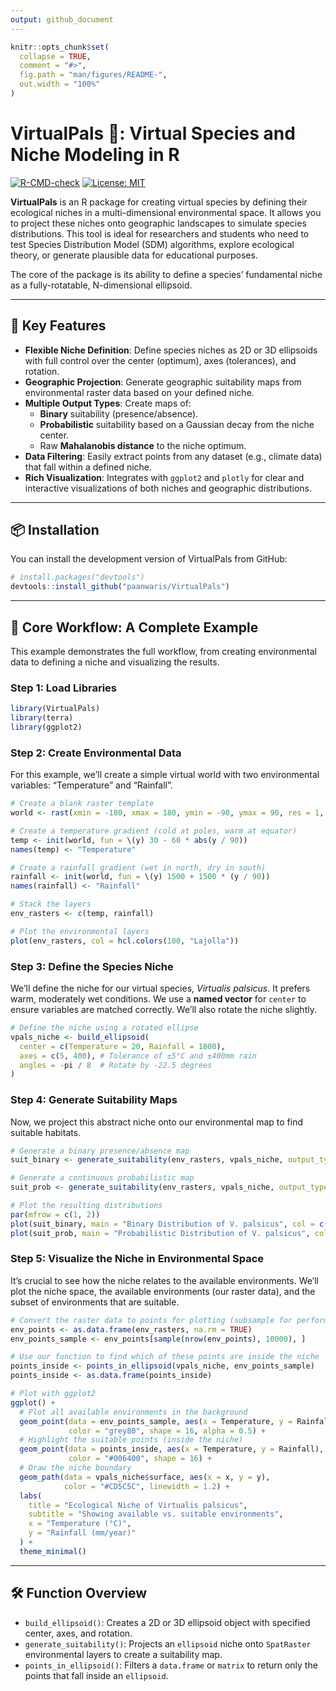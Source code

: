 ```yaml
---
output: github_document
---
```


<!-- README.md is generated from README.Rmd. Please edit that file -->

```r
knitr::opts_chunk$set(
  collapse = TRUE,
  comment = "#>",
  fig.path = "man/figures/README-",
  out.width = "100%"
)
```

# VirtualPals 🐨: Virtual Species and Niche Modeling in R

[![R-CMD-check](https://github.com/your-username/VirtualPals/actions/workflows/R-CMD-check.yaml/badge.svg)](https://github.com/your-username/VirtualPals/actions/workflows/R-CMD-check.yaml)
[![License: MIT](https://img.shields.io/badge/License-MIT-yellow.svg)](https://opensource.org/licenses/MIT)

**VirtualPals** is an R package for creating virtual species by defining their ecological niches in a multi-dimensional environmental space. It allows you to project these niches onto geographic landscapes to simulate species distributions. This tool is ideal for researchers and students who need to test Species Distribution Model (SDM) algorithms, explore ecological theory, or generate plausible data for educational purposes.

The core of the package is its ability to define a species' fundamental niche as a fully-rotatable, N-dimensional ellipsoid.

---

## 🚀 Key Features

* **Flexible Niche Definition**: Define species niches as 2D or 3D ellipsoids with full control over the center (optimum), axes (tolerances), and rotation.
* **Geographic Projection**: Generate geographic suitability maps from environmental raster data based on your defined niche.
* **Multiple Output Types**: Create maps of:
    * **Binary** suitability (presence/absence).
    * **Probabilistic** suitability based on a Gaussian decay from the niche center.
    * Raw **Mahalanobis distance** to the niche optimum.
* **Data Filtering**: Easily extract points from any dataset (e.g., climate data) that fall within a defined niche.
* **Rich Visualization**: Integrates with `ggplot2` and `plotly` for clear and interactive visualizations of both niches and geographic distributions.

---

## 📦 Installation

You can install the development version of VirtualPals from GitHub:

```r
# install.packages("devtools")
devtools::install_github("paanwaris/VirtualPals")
```

---

## 🐾 Core Workflow: A Complete Example

This example demonstrates the full workflow, from creating environmental data to defining a niche and visualizing the results.

### Step 1: Load Libraries

```r
library(VirtualPals)
library(terra)
library(ggplot2)
```

### Step 2: Create Environmental Data

For this example, we'll create a simple virtual world with two environmental variables: "Temperature" and "Rainfall".

```r
# Create a blank raster template
world <- rast(xmin = -180, xmax = 180, ymin = -90, ymax = 90, res = 1, crs = "WGS84")

# Create a temperature gradient (cold at poles, warm at equator)
temp <- init(world, fun = \(y) 30 - 60 * abs(y / 90))
names(temp) <- "Temperature"

# Create a rainfall gradient (wet in north, dry in south)
rainfall <- init(world, fun = \(y) 1500 + 1500 * (y / 90))
names(rainfall) <- "Rainfall"

# Stack the layers
env_rasters <- c(temp, rainfall)

# Plot the environmental layers
plot(env_rasters, col = hcl.colors(100, "Lajolla"))
```


### Step 3: Define the Species Niche

We'll define the niche for our virtual species, *Virtualis palsicus*. It prefers warm, moderately wet conditions. We use a **named vector** for `center` to ensure variables are matched correctly. We'll also rotate the niche slightly.

```r
# Define the niche using a rotated ellipse
vpals_niche <- build_ellipsoid(
  center = c(Temperature = 20, Rainfall = 1800),
  axes = c(5, 400), # Tolerance of ±5°C and ±400mm rain
  angles = -pi / 8  # Rotate by -22.5 degrees
)
```

### Step 4: Generate Suitability Maps

Now, we project this abstract niche onto our environmental map to find suitable habitats.

```r
# Generate a binary presence/absence map
suit_binary <- generate_suitability(env_rasters, vpals_niche, output_type = "binary")

# Generate a continuous probabilistic map
suit_prob <- generate_suitability(env_rasters, vpals_niche, output_type = "probabilistic")

# Plot the resulting distributions
par(mfrow = c(1, 2))
plot(suit_binary, main = "Binary Distribution of V. palsicus", col = c("grey90", "#2E8B57"))
plot(suit_prob, main = "Probabilistic Distribution of V. palsicus", col = hcl.colors(100, "Viridis"))
```


### Step 5: Visualize the Niche in Environmental Space

It's crucial to see how the niche relates to the available environments. We'll plot the niche space, the available environments (our raster data), and the subset of environments that are suitable.

```r
# Convert the raster data to points for plotting (subsample for performance)
env_points <- as.data.frame(env_rasters, na.rm = TRUE)
env_points_sample <- env_points[sample(nrow(env_points), 10000), ]

# Use our function to find which of these points are inside the niche
points_inside <- points_in_ellipsoid(vpals_niche, env_points_sample)
points_inside <- as.data.frame(points_inside)

# Plot with ggplot2
ggplot() +
  # Plot all available environments in the background
  geom_point(data = env_points_sample, aes(x = Temperature, y = Rainfall),
             color = "grey80", shape = 16, alpha = 0.5) +
  # Highlight the suitable points (inside the niche)
  geom_point(data = points_inside, aes(x = Temperature, y = Rainfall),
             color = "#006400", shape = 16) +
  # Draw the niche boundary
  geom_path(data = vpals_niche$surface, aes(x = x, y = y),
            color = "#CD5C5C", linewidth = 1.2) +
  labs(
    title = "Ecological Niche of Virtualis palsicus",
    subtitle = "Showing available vs. suitable environments",
    x = "Temperature (°C)",
    y = "Rainfall (mm/year)"
  ) +
  theme_minimal()
```


---

## 🛠️ Function Overview

* `build_ellipsoid()`: Creates a 2D or 3D ellipsoid object with specified center, axes, and rotation.
* `generate_suitability()`: Projects an `ellipsoid` niche onto `SpatRaster` environmental layers to create a suitability map.
* `points_in_ellipsoid()`: Filters a `data.frame` or `matrix` to return only the points that fall inside an `ellipsoid`.
